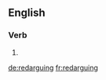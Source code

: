 ==English==

===Verb===
{{head|en|present participle}}

# {{present participle of|redargue|lang=en|nocat=1}}

[[de:redarguing]]
[[fr:redarguing]]